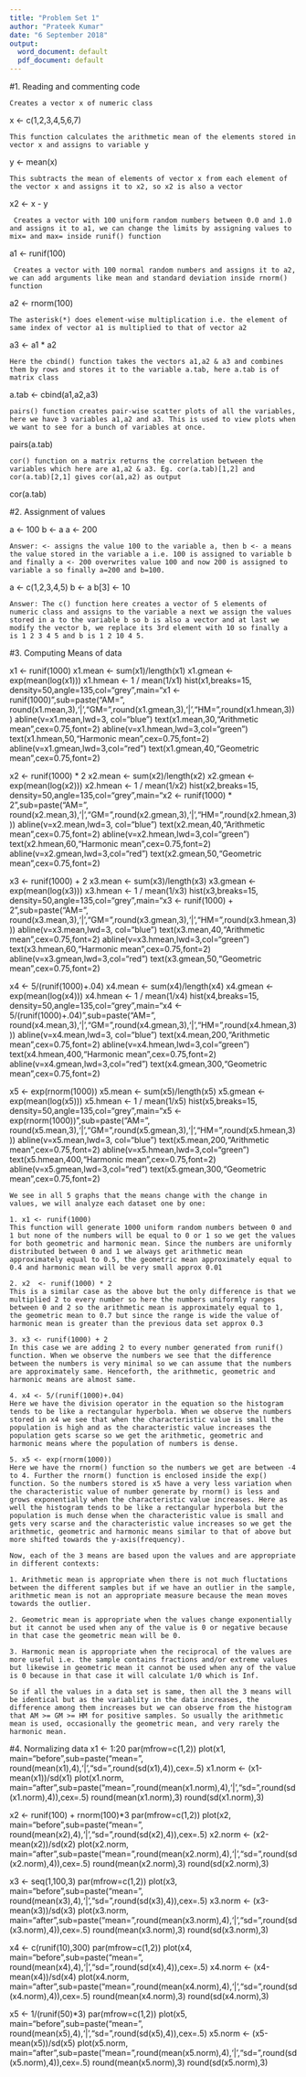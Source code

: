 ---
title: "Problem Set 1"
author: "Prateek Kumar"
date: "6 September 2018"
output:
  word_document: default
  pdf_document: default
---

#1. Reading and commenting code
```
Creates a vector x of numeric class
```
x <- c(1,2,3,4,5,6,7) 
```
This function calculates the arithmetic mean of the elements stored in vector x and assigns to variable y
```
y <- mean(x)
```
This subtracts the mean of elements of vector x from each element of the vector x and assigns it to x2, so x2 is also a vector
```
x2 <- x - y
```
 Creates a vector with 100 uniform random numbers between 0.0 and 1.0 and assigns it to a1, we can change the limits by assigning values to mix= and max= inside runif() function
```
a1 <- runif(100)
```
 Creates a vector with 100 normal random numbers and assigns it to a2, we can add arguments like mean and standard deviation inside rnorm() function
```
a2 <- rnorm(100)
```
The asterisk(*) does element-wise multiplication i.e. the element of same index of vector a1 is multiplied to that of vector a2
```
a3 <- a1 * a2   
```
Here the cbind() function takes the vectors a1,a2 & a3 and combines them by rows and stores it to the variable a.tab, here a.tab is of matrix class
```
a.tab <- cbind(a1,a2,a3)  
```
pairs() function creates pair-wise scatter plots of all the variables, here we have 3 variables a1,a2 and a3. This is used to view plots when we want to see for a bunch of variables at once.
```
pairs(a.tab)
```
cor() function on a matrix returns the correlation between the variables which here are a1,a2 & a3. Eg. cor(a.tab)[1,2] and cor(a.tab)[2,1] gives cor(a1,a2) as output
```
cor(a.tab)

#2. Assignment of values

a <- 100
b <- a
a <- 200
```
Answer: <- assigns the value 100 to the variable a, then b <- a means the value stored in the variable a i.e. 100 is assigned to variable b and finally a <- 200 overwrites value 100 and now 200 is assigned to variable a so finally a=200 and b=100.
```
a <- c(1,2,3,4,5)
b <- a
b[3] <- 10
```
Answer: The c() function here creates a vector of 5 elements of numeric class and assigns to the variable a next we assign the values stored in a to the variable b so b is also a vector and at last we modify the vector b, we replace its 3rd element with 10 so finally a is 1 2 3 4 5 and b is 1 2 10 4 5.
```

#3. Computing Means of data

x1 <- runif(1000)
x1.mean <- sum(x1)/length(x1)
x1.gmean <- exp(mean(log(x1)))
x1.hmean <- 1 / mean(1/x1)
hist(x1,breaks=15, density=50,angle=135,col="grey",main="x1 <- runif(1000)",sub=paste("AM=", round(x1.mean,3),'|',"GM=",round(x1.gmean,3),'|',"HM=",round(x1.hmean,3)))
abline(v=x1.mean,lwd=3, col="blue")
text(x1.mean,30,"Arithmetic mean",cex=0.75,font=2)
abline(v=x1.hmean,lwd=3,col="green")
text(x1.hmean,50,"Harmonic mean",cex=0.75,font=2)
abline(v=x1.gmean,lwd=3,col="red")
text(x1.gmean,40,"Geometric mean",cex=0.75,font=2)

x2  <- runif(1000) * 2
x2.mean <- sum(x2)/length(x2)
x2.gmean <- exp(mean(log(x2)))
x2.hmean <- 1 / mean(1/x2)
hist(x2,breaks=15, density=50,angle=135,col="grey",main="x2  <- runif(1000) * 2",sub=paste("AM=", round(x2.mean,3),'|',"GM=",round(x2.gmean,3),'|',"HM=",round(x2.hmean,3)))
abline(v=x2.mean,lwd=3, col="blue")
text(x2.mean,40,"Arithmetic mean",cex=0.75,font=2)
abline(v=x2.hmean,lwd=3,col="green")
text(x2.hmean,60,"Harmonic mean",cex=0.75,font=2)
abline(v=x2.gmean,lwd=3,col="red")
text(x2.gmean,50,"Geometric mean",cex=0.75,font=2)

x3 <- runif(1000) + 2
x3.mean <- sum(x3)/length(x3)
x3.gmean <- exp(mean(log(x3)))
x3.hmean <- 1 / mean(1/x3)
hist(x3,breaks=15, density=50,angle=135,col="grey",main="x3 <- runif(1000) + 2",sub=paste("AM=", round(x3.mean,3),'|',"GM=",round(x3.gmean,3),'|',"HM=",round(x3.hmean,3)))
abline(v=x3.mean,lwd=3, col="blue")
text(x3.mean,40,"Arithmetic mean",cex=0.75,font=2)
abline(v=x3.hmean,lwd=3,col="green")
text(x3.hmean,60,"Harmonic mean",cex=0.75,font=2)
abline(v=x3.gmean,lwd=3,col="red")
text(x3.gmean,50,"Geometric mean",cex=0.75,font=2)

x4 <- 5/(runif(1000)+.04)
x4.mean <- sum(x4)/length(x4)
x4.gmean <- exp(mean(log(x4)))
x4.hmean <- 1 / mean(1/x4)
hist(x4,breaks=15, density=50,angle=135,col="grey",main="x4 <- 5/(runif(1000)+.04)",sub=paste("AM=", round(x4.mean,3),'|',"GM=",round(x4.gmean,3),'|',"HM=",round(x4.hmean,3)))
abline(v=x4.mean,lwd=3, col="blue")
text(x4.mean,200,"Arithmetic mean",cex=0.75,font=2)
abline(v=x4.hmean,lwd=3,col="green")
text(x4.hmean,400,"Harmonic mean",cex=0.75,font=2)
abline(v=x4.gmean,lwd=3,col="red")
text(x4.gmean,300,"Geometric mean",cex=0.75,font=2)

x5 <- exp(rnorm(1000))
x5.mean <- sum(x5)/length(x5)
x5.gmean <- exp(mean(log(x5)))
x5.hmean <- 1 / mean(1/x5)
hist(x5,breaks=15, density=50,angle=135,col="grey",main="x5 <- exp(rnorm(1000))",sub=paste("AM=", round(x5.mean,3),'|',"GM=",round(x5.gmean,3),'|',"HM=",round(x5.hmean,3)))
abline(v=x5.mean,lwd=3, col="blue")
text(x5.mean,200,"Arithmetic mean",cex=0.75,font=2)
abline(v=x5.hmean,lwd=3,col="green")
text(x5.hmean,400,"Harmonic mean",cex=0.75,font=2)
abline(v=x5.gmean,lwd=3,col="red")
text(x5.gmean,300,"Geometric mean",cex=0.75,font=2)
```
We see in all 5 graphs that the means change with the change in values, we will analyze each dataset one by one:

1. x1 <- runif(1000)
This function will generate 1000 uniform random numbers between 0 and 1 but none of the numbers will be equal to 0 or 1 so we get the values for both geometric and harmonic mean. Since the numbers are uniformly distributed between 0 and 1 we always get arithmetic mean approximately equal to 0.5, the geometric mean approximately equal to 0.4 and harmonic mean will be very small approx 0.01

2. x2  <- runif(1000) * 2
This is a similar case as the above but the only difference is that we multiplied 2 to every number so here the numbers uniformly ranges between 0 and 2 so the arithmetic mean is approximately equal to 1, the geometric mean to 0.7 but since the range is wide the value of harmonic mean is greater than the previous data set approx 0.3

3. x3 <- runif(1000) + 2
In this case we are adding 2 to every number generated from runif() function. When we observe the numbers we see that the difference between the numbers is very minimal so we can assume that the numbers are approximately same. Henceforth, the arithmetic, geometric and harmonic means are almost same.

4. x4 <- 5/(runif(1000)+.04)
Here we have the division operator in the equation so the histogram tends to be like a rectangular hyperbola. When we observe the numbers stored in x4 we see that when the characteristic value is small the population is high and as the characteristic value increases the population gets scarse so we get the arithmetic, geometric and harmonic means where the population of numbers is dense.

5. x5 <- exp(rnorm(1000))
Here we have the rnorm() function so the numbers we get are between -4 to 4. Further the rnorm() function is enclosed inside the exp() function. So the numbers stored is x5 have a very less variation when the characteristic value of number generate by rnorm() is less and grows exponentially when the characteristic value increases. Here as well the histogram tends to be like a rectangular hyperbola but the population is much dense when the characteristic value is small and gets very scarse and the characteristic value increases so we get the arithmetic, geometric and harmonic means similar to that of above but more shifted towards the y-axis(frequency).

Now, each of the 3 means are based upon the values and are appropriate in different contexts:

1. Arithmetic mean is appropriate when there is not much fluctations between the different samples but if we have an outlier in the sample, arithmetic mean is not an appropriate measure because the mean moves towards the outlier.

2. Geometric mean is appropriate when the values change exponentially but it cannot be used when any of the value is 0 or negative because in that case the geometric mean will be 0.

3. Harmonic mean is appropriate when the reciprocal of the values are more useful i.e. the sample contains fractions and/or extreme values but likewise in geometric mean it cannot be used when any of the value is 0 because in that case it will calculate 1/0 which is Inf.

So if all the values in a data set is same, then all the 3 means will be identical but as the variablity in the data increases, the difference among them increases but we can observe from the histogram that AM >= GM >= HM for positive samples. So usually the arithmetic mean is used, occasionally the geometric mean, and very rarely the harmonic mean.
```

#4. Normalizing data
x1 <- 1:20
par(mfrow=c(1,2))
plot(x1, main="before",sub=paste("mean=", round(mean(x1),4),'|',"sd=",round(sd(x1),4)),cex=.5)
x1.norm <- (x1-mean(x1))/sd(x1)
plot(x1.norm, main="after",sub=paste("mean=",round(mean(x1.norm),4),'|',"sd=",round(sd(x1.norm),4)),cex=.5)
round(mean(x1.norm),3)
round(sd(x1.norm),3)

x2 <- runif(100) + rnorm(100)*3
par(mfrow=c(1,2))
plot(x2, main="before",sub=paste("mean=", round(mean(x2),4),'|',"sd=",round(sd(x2),4)),cex=.5)
x2.norm <- (x2-mean(x2))/sd(x2)
plot(x2.norm, main="after",sub=paste("mean=",round(mean(x2.norm),4),'|',"sd=",round(sd(x2.norm),4)),cex=.5)
round(mean(x2.norm),3)
round(sd(x2.norm),3)

x3 <- seq(1,100,3)
par(mfrow=c(1,2))
plot(x3, main="before",sub=paste("mean=", round(mean(x3),4),'|',"sd=",round(sd(x3),4)),cex=.5)
x3.norm <- (x3-mean(x3))/sd(x3)
plot(x3.norm, main="after",sub=paste("mean=",round(mean(x3.norm),4),'|',"sd=",round(sd(x3.norm),4)),cex=.5)
round(mean(x3.norm),3)
round(sd(x3.norm),3)

x4 <- c(runif(10),300)
par(mfrow=c(1,2))
plot(x4, main="before",sub=paste("mean=", round(mean(x4),4),'|',"sd=",round(sd(x4),4)),cex=.5)
x4.norm <- (x4-mean(x4))/sd(x4)
plot(x4.norm, main="after",sub=paste("mean=",round(mean(x4.norm),4),'|',"sd=",round(sd(x4.norm),4)),cex=.5)
round(mean(x4.norm),3)
round(sd(x4.norm),3)

x5 <- 1/(runif(50)*3)
par(mfrow=c(1,2))
plot(x5, main="before",sub=paste("mean=", round(mean(x5),4),'|',"sd=",round(sd(x5),4)),cex=.5)
x5.norm <- (x5-mean(x5))/sd(x5)
plot(x5.norm, main="after",sub=paste("mean=",round(mean(x5.norm),4),'|',"sd=",round(sd(x5.norm),4)),cex=.5)
round(mean(x5.norm),3)
round(sd(x5.norm),3)